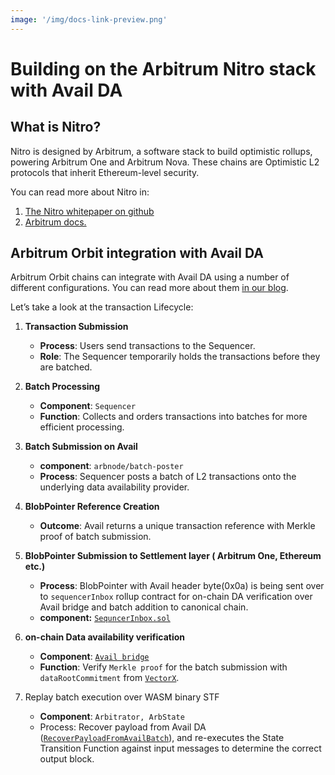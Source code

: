 ```yaml
---
image: '/img/docs-link-preview.png'
---
```


# Building on the Arbitrum Nitro stack with Avail DA

## What is Nitro?

Nitro is designed by Arbitrum, a software stack to build optimistic rollups, powering Arbitrum One and Arbitrum Nova.
These chains are Optimistic L2 protocols that inherit Ethereum-level security.

You can read more about Nitro in:
1. [The Nitro whitepaper on github](https://github.com/OffchainLabs/nitro/blob/master/docs/Nitro-whitepaper.pdf)
2. [Arbitrum docs.](https://docs.arbitrum.io/how-arbitrum-works/inside-arbitrum-nitro)

## Arbitrum Orbit integration with Avail DA

Arbitrum Orbit chains can integrate with Avail DA using a number of different configurations. You can read more about
them [in our blog](https://blog.availproject.org/avail-ecosystem-series-arbitrum-orbit-chains/).

Let’s take a look at the transaction Lifecycle:

1. **Transaction Submission**
    - **Process**: Users send transactions to the Sequencer.
    - **Role**: The Sequencer temporarily holds the transactions before they are batched.
2. **Batch Processing**
    - **Component**: `Sequencer`
    - **Function**: Collects and orders transactions into batches for more efficient processing.

3. **Batch Submission on Avail**
    - **component**: `arbnode/batch-poster`
    - **Process**: Sequencer posts a batch of L2 transactions onto the underlying data availability provider.

4. **BlobPointer Reference Creation**
    - **Outcome**: Avail returns a unique transaction reference with Merkle proof of 
    batch submission.

5. **BlobPointer Submission to Settlement layer ( Arbitrum One, Ethereum etc.)**
    - **Process**: BlobPointer with Avail header byte(0x0a) is being sent over 
    to `sequencerInbox` rollup contract for on-chain DA verification over Avail 
    bridge and batch addition to canonical chain.
    - **component:** [`SequncerInbox.sol`](https://github.com/availproject/nitro-contracts/blob/data-availability-verification-v2.3.1/src/bridge/SequencerInbox.sol#L587)

6. **on-chain Data availability verification** 
    - **Component**: [`Avail bridge`](https://sepolia.arbiscan.io/address/0x445651a824b8BcAEAcE5FA1D6656e21F3bdac4E2#code)
    - **Function**: Verify `Merkle proof` for the batch submission with `dataRootCommitment` from [`VectorX`](https://sepolia.arbiscan.io/address/0xbc281367e1f2db1c3e92255aa2f040b1c642ec75#events).

7. Replay batch execution over WASM binary STF
    - **Component**: `Arbitrator, ArbState`
    - Process: Recover payload from Avail DA ([`RecoverPayloadFromAvailBatch`](https://github.com/availproject/avail-nitro-adapter/blob/data-availability-verification-v2.3.1/arbstate/inbox.go#L169C6-L169C34)), 
    and re-executes the State Transition Function against input messages to determine 
    the correct output block.